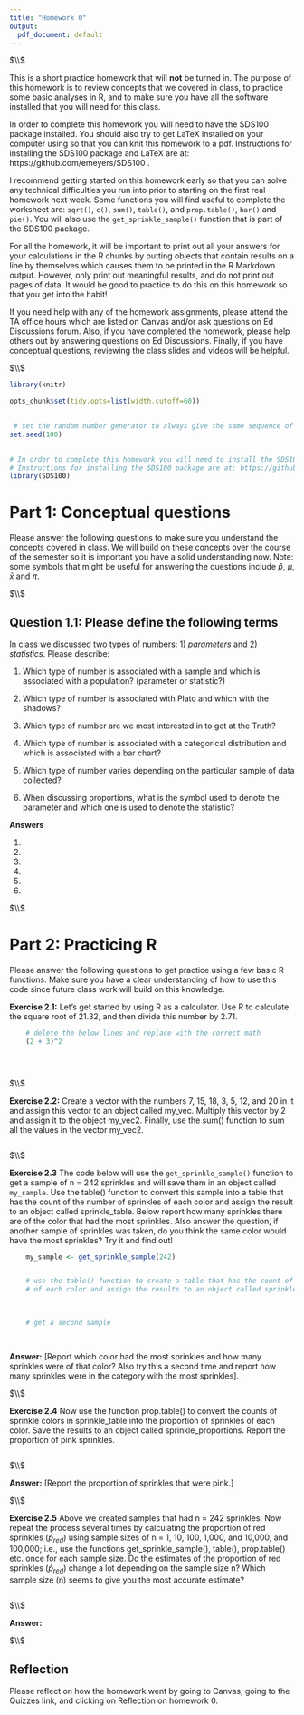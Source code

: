 ```yaml
---
title: "Homework 0"
output:
  pdf_document: default
---
```



$\\$



This is a short practice homework that will **not** be turned in. The purpose of this homework is to review concepts that we covered in class, to practice some basic analyses in R, and to make sure you have all the software installed that you will need for this class. 

In order to complete this homework you will need to have the SDS100 package installed. You should also try to get LaTeX installed on your computer using so that you can knit this homework to a pdf. Instructions for installing the SDS100 package and LaTeX are at: https://github.com/emeyers/SDS100 . 

I recommend getting started on this homework early so that you can solve any technical difficulties you run into prior to starting on the first real homework next week.  Some functions you will find useful to complete the worksheet are: `sqrt()`, `c()`, `sum()`, `table()`, and `prop.table()`, `bar()` and `pie()`. You will also use the `get_sprinkle_sample()` function that is part of the SDS100 package. 

For all the homework, it will be important to print out all your answers for your calculations in the R chunks by putting objects that contain results on a line by themselves which causes them to be printed in the R Markdown output. However, only print out meaningful results, and do not print out pages of data. It would be good to practice to do this on this homework so that you get into the habit!

If you need help with any of the homework assignments, please attend the TA office hours which are listed on Canvas and/or ask questions on Ed Discussions forum. Also, if you have completed the homework, please help others out by answering questions on Ed Discussions. Finally, if you have conceptual questions, reviewing the class slides and videos will be helpful. 






$\\$






<!-- This R chunk sets some parameters that will be used in the rest of the document. Please ignore it and do not modify it. -->


```r
    
library(knitr)

opts_chunk$set(tidy.opts=list(width.cutoff=60)) 
    

 # set the random number generator to always give the same sequence of random numbers
set.seed(100) 
    

# In order to complete this homework you will need to install the SDS100 package. 
# Instructions for installing the SDS100 package are at: https://github.com/emeyers/SDS100
library(SDS100)


```











# Part 1:  Conceptual questions

Please answer the following questions to make sure you understand the concepts covered in class. We will build on these concepts over the course of the semester so it is important you have a solid understanding now. Note: some symbols that might be useful for answering the questions include $\hat{p}$, $\mu$, $\bar{x}$ and $\pi$. 




$\\$





## Question 1.1: Please define the following terms

In class we discussed two types of numbers: 1) *parameters* and 2) *statistics*. Please describe: 

1. Which type of number is associated with a sample and which is associated with a population?  (parameter or statistic?)

2. Which type of number is associated with Plato and which with the shadows?

3. Which type of number are we most interested in to get at the Truth? 

4. Which type of number is associated with a categorical distribution and which is associated with a bar chart? 

5. Which type of number varies depending on the particular sample of data collected?

6. When discussing proportions, what is the symbol used to denote the parameter and which one is used to denote the statistic?



**Answers**

1.  

2.  

3.  

4.  

5.  

6.  






$\\$







# Part 2:  Practicing R


Please answer the following questions to get practice using a few basic R functions. Make sure you have a clear understanding of how to use this code since future class work will build on this knowledge.  


**Exercise 2.1:** Let's get started by using R as a calculator. Use R to calculate the square root of 21.32, and then divide this number by 2.71. 
```r

    # delete the below lines and replace with the correct math
    (2 + 3)^2


    
```







$\\$







**Exercise 2.2:** Create a vector with the numbers 7, 15, 18, 3, 5, 12, and 20 in it and assign this vector to an object called my_vec. Multiply this vector by 2 and assign it to the object my_vec2. Finally, use the sum() function to sum all the values in the vector my_vec2.


```r



    
```







$\\$





**Exercise 2.3** The code below will use the `get_sprinkle_sample()` function to get a sample of n = 242 sprinkles and will save them in an object called `my_sample`. Use the table() function to convert this sample into a table that has the count of the number of sprinkles of each color and assign the result to an object called sprinkle_table. Below report how many sprinkles there are of the color that had the most sprinkles. Also answer the question, if another sample of sprinkles was taken, do you think the same color would have the most sprinkles? Try it and find out!


```r


    my_sample <- get_sprinkle_sample(242)


    # use the table() function to create a table that has the count of sprinkles
    # of each color and assign the results to an object called sprinkle_table.

    
    
    # get a second sample

     

```



**Answer:** [Report which color had the most sprinkles and how many sprinkles were of that color? Also try this a second time and report how many sprinkles were in the category with the most sprinkles].  









$\\$










**Exercise 2.4** Now use the function prop.table() to convert the counts of sprinkle colors in sprinkle_table into the proportion of sprinkles of each color. Save the results to an object called sprinkle_proportions. Report the proportion of pink sprinkles.

```r
    




```

$\\$



**Answer:** [Report the proportion of sprinkles that were pink.] 





$\\$







**Exercise 2.5** Above we created samples that had n = 242 sprinkles. Now repeat the process several times by calculating the proportion of red sprinkles ($\hat{p}_{red}$) using sample sizes of n = 1, 10, 100, 1,000, and 10,000, and 100,000; i.e., use the functions get_sprinkle_sample(), table(), prop.table() etc. once for each sample size. Do the estimates of the proportion of red sprinkles ($\hat{p}_{red}$) change a lot depending on the sample size n?  Which sample size (n) seems to give you the most accurate estimate? 


```r
    







```



$\\$



**Answer:** 









$\\$










## Reflection

Please reflect on how the homework went by going to Canvas, going to the Quizzes link, and clicking on Reflection on homework 0.






